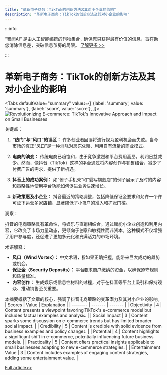 ```yaml
---
title: "革新电子商务：TikTok的创新方法及其对小企业的影响"
description: "革新电子商务：TikTok的创新方法及其对小企业的影响"
---
```



:::info

“智闻AI“ 是由人工智能编撰的刊物集合，确保您只获得最有价值的信息，旨在助您消除信息差，突破信息茧房的局限。  [了解更多 >>](/)

:::

# 革新电子商务：TikTok的创新方法及其对小企业的影响


<Tabs
	defaultValue="summary"
	values={[
	{label: 'summary', value: 'summary'},
	{label: 'score', value: 'score'},
]}>
<TabItem value="summary">
<img
  src="https://image.informedainews.com/2024/06/Eco-IeP-1717900342-0.jpg"
  alt="Revolutionizing E-commerce: TikTok's Innovative Approach and Impact on Small Businesses"
/>



关键点：

1. **“热门”与“风口”的误区：** 许多创业者因误将流行视为盈利机会而失败。当今市场的真正“风口”是一种消除对房东依赖、利用自有流量的商业模式。

2. **电商的演变：** 传统电商已趋饱和，由于竞争激烈和平台费用高昂，利润日益减少。然而，像抖音（TikTok）这样的平台通过将内容创作与销售结合，减少了付费广告的需求，提供了新机遇。

3. **抖音上的成功案例：** 如“酱子手机壳”和“磐写旗舰店”的例子展示了及时的内容和策略性地使用平台功能如何促进业务快速增长。

4. **新政策惠及小企业：** 抖音最近的策略调整，包括降低保证金要求和允许一个许可证下运营多家店铺，显著降低了小商户的准入和扩张门槛。

洞察：

抖音的电商策略具有革命性，将娱乐与直销相结合。通过赋能小企业创造和利用内容，它改变了市场力量动态，更倾向于创意和敏捷性而非资本。这种模式不仅增强了用户参与度，还促进了更加多元化和充满活力的市场环境。

术语解释：

- **风口（Wind Vortex）：** 中文术语，指如果正确把握，能带来巨大成功的趋势或机会。
- **保证金（Security Deposits）：** 平台要求商户缴纳的资金，以确保遵守规则和质量标准。
- **内容创作：** 生成娱乐或信息性材料的过程，对于在抖音等平台上吸引和保持观众、推动销售至关重要。

本摘要概括了文章的核心，强调了抖音电商策略的变革潜力及其对小企业的影响。
</TabItem>
<TabItem value="score">
	| Scores     | Value   | Explanation |
	| -------- | ------- | ------- |
	| Objectivity  | 4    | Content presents a viewpoint favoring TikTok's e-commerce model but includes factual examples and analysis.    |
	| Social Impact | 3     | Content sparks some discussion on e-commerce trends but has limited broader social impact.    |
	| Credibility    | 5    | Content is credible with solid evidence from business examples and policy changes.    |
	| Potential    | 4    | Content highlights a significant shift in e-commerce, potentially influencing future business models.    |
	| Practicality    | 5    | Content offers practical insights applicable to small businesses adapting to new e-commerce strategies.    |
	| Entertainment Value    | 3    | Content includes examples of engaging content strategies, adding some entertainment value.    |
</TabItem>
</Tabs>

[Full article>>](https://www.woshipm.com/it/6067232.html)
